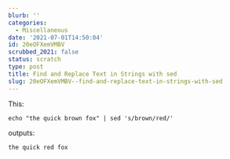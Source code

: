 ```yaml
---
blurb: ''
categories:
  - Miscellaneous
date: '2021-07-01T14:50:04'
id: 20eOFXemVMBV
scrubbed_2021: false
status: scratch
type: post
title: Find and Replace Text in Strings with sed
slug: 20eOFXemVMBV--find-and-replace-text-in-strings-with-sed
---
```


This:

```shell
echo "the quick brown fox" | sed 's/brown/red/'
```

outputs:

```shell
the quick red fox
```
